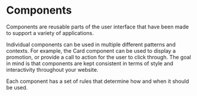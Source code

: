 
<Meta title="Design System/Components" />

# Components

Components are reusable parts of the user interface that have been made to support a variety of applications.

Individual components can be used in multiple different patterns and contexts. For example, the Card component can be used to display a promotion, or provide a call to action for the user to click through. The goal in mind is that components are kept consistent in terms of style and interactivity throughout your website.

Each component has a set of rules that determine how and when it should be used.
